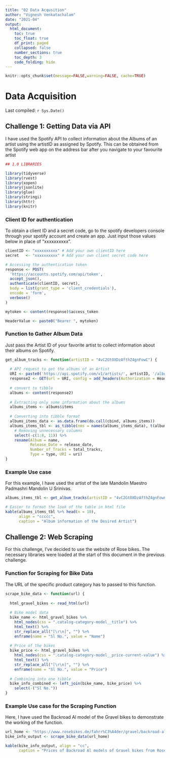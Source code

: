 ```yaml
---
title: "02 Data Acqusition"
author: "Vignesh Venkatachalam"
date: "2021-04"
output:
  html_document:
    toc: true
    toc_float: true
    df_print: paged
    collapsed: false
    number_sections: true
    toc_depth: 3
    code_folding: hide
---
```


```r
knitr::opts_chunk$set(message=FALSE,warning=FALSE, cache=TRUE)
```

# Data Acquisition

Last compiled: `r Sys.Date()`

## Challenge 1: Getting Data via API

I have used the Spotify API to collect information about the Albums of an artist using the artistID as assigned by Spotify. This can be obtained from the Spotify web app on the address bar after you navigate to your favourite artist

```r
## 1.0 LIBRARIES 

library(tidyverse) 
library(rvest)     
library(xopen)     
library(jsonlite)  
library(glue)      
library(stringi)   
library(httr)
library(knitr)

```

### Client ID for authentication

To obtain a client ID and a secret code, go to the spotify developers console through your spotify account and create an app. Just input those values below in place of "xxxxxxxxxx".

```r
clientID <- "xxxxxxxxxx" # Add your own clientID here
secret   <- "xxxxxxxxxx" # Add your own client secret code here

# Accessing the authentication token
response <- POST(
  'https://accounts.spotify.com/api/token',
  accept_json(),
  authenticate(clientID, secret),
  body = list(grant_type = 'client_credentials'),
  encode = 'form',
  verbose()
)

mytoken <- content(response)$access_token

HeaderValue <- paste0("Bearer ", mytoken)

```

### Function to Gather Album Data

Just pass the Artist ID of your favorite artist to collect information about their albums on Spotify.

```r
get_album_tracks <- function(artistID = "4vC2GtOXDzAfthZ4gnFowC") {
  
  # API request to get the albums of an Artist
  URI <- paste0('https://api.spotify.com/v1/artists/', artistID, '/albums')
  response2 <- GET(url = URI, config = add_headers(Authorization = HeaderValue))
  
  # convert to tibble
  albums <- content(response2)
  
  # Extracting only some information about the albums
  albums_items <- albums$items
  
  # Converting into tibble format
  albums_items_data <- as.data.frame(do.call(cbind, albums_items))
  albums_items_tbl <- as_tibble(nms = names(albums_items_data), t(albums_items_data)) %>% 
    # Removing unnecessary columns
    select(-c(1:8, 11)) %>% 
    rename(Album = name, 
           Release_Date = release_date, 
           Number_of_Tracks = total_tracks, 
           Type = type, URI = uri)
}
```

### Example Use case

For this example, I have used the artist of the late Mandolin Maestro Padmashri Mandolin U Srinivas.

```r
albums_items_tbl <- get_album_tracks(artistID = "4vC2GtOXDzAfthZ4gnFowC")

# Easier to format the look of the table in html file
kable(albums_items_tbl %>% head(n = 10),
      align = "ccccc", 
      caption = "Album information of the Desired Artist")
```

## Challenge 2: Web Scraping

For this challenge, I've decided to use the website of Rose bikes. The necessary libraries were loaded at the start of this document in the previous challenge.

### Function for Scraping for Bike Data

The URL of the specific product category has to passed to this function.

```r
scrape_bike_data <- function(url) {
  
  html_gravel_bikes <- read_html(url)
  
  # Bike model data
  bike_name <- html_gravel_bikes %>% 
    html_nodes(css = ".catalog-category-model__title") %>% 
    html_text() %>% 
    str_replace_all("[\r\n]", "") %>% 
    enframe(name = "Sl No.", value = "Name")
  
  # Price of the bikes
  bike_price <- html_gravel_bikes %>% 
    html_nodes(css = ".catalog-category-model__price-current-value") %>% 
    html_text() %>% 
    str_replace_all("[\r\n]", "") %>% 
    enframe(name = "Sl No.", value = "Price")
  
  # Combining into one tibble
  bike_info_combined <- left_join(bike_name, bike_price) %>% 
    select(-("Sl No."))
}
```

### Example Use case for the Scraping Function

Here, I have used the Backroad Al model of the Gravel bikes to demonstrate the working of the function. 

```r
url_home <- "https://www.rosebikes.de/fahrr%C3%A4der/gravel/backroad-al"
bike_info_output <- scrape_bike_data(url_home)

kable(bike_info_output, align = "cc", 
      caption = "Prices of Backroad Al models of Gravel bikes from Rosebikes")
```